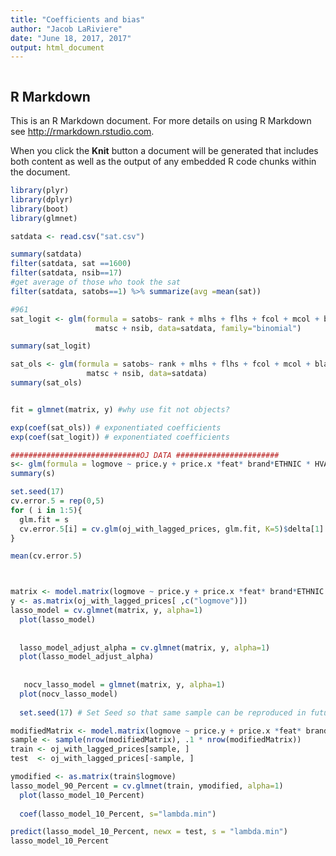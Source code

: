 ---
title: "Coefficients and bias"
author: "Jacob LaRiviere"
date: "June 18, 2017, 2017"
output: html_document
---
  
```{r setup, include=FALSE}
```

## R Markdown

This is an R Markdown document. For more details on using R Markdown see <http://rmarkdown.rstudio.com>.

When you click the **Knit** button a document will be generated that includes both content as well as the output of any embedded R code chunks within the document. 


```{r}
library(plyr)
library(dplyr)
library(boot)
library(glmnet)

satdata <- read.csv("sat.csv")

summary(satdata)
filter(satdata, sat ==1600)
filter(satdata, nsib==17)
#get average of those who took the sat
filter(satdata, satobs==1) %>% summarize(avg =mean(sat)) 

#961
sat_logit <- glm(formula = satobs~ rank + mlhs + flhs + fcol + mcol + black + hisp + asian + female +rdsc + vocab +
                   matsc + nsib, data=satdata, family="binomial")

summary(sat_logit)

sat_ols <- glm(formula = satobs~ rank + mlhs + flhs + fcol + mcol + black + hisp + asian + female +rdsc + vocab +
                 matsc + nsib, data=satdata)
summary(sat_ols)


fit = glmnet(matrix, y) #why use fit not objects?

exp(coef(sat_ols)) # exponentiated coefficients 
exp(coef(sat_logit)) # exponentiated coefficients 

#############################OJ DATA #######################
s<- glm(formula = logmove ~ price.y + price.x *feat* brand*ETHNIC * HVAL150, data = oj_with_lagged_prices)
summary(s)

set.seed(17)
cv.error.5 = rep(0,5)
for ( i in 1:5){
  glm.fit = s
  cv.error.5[i] = cv.glm(oj_with_lagged_prices, glm.fit, K=5)$delta[1]
}

mean(cv.error.5)



matrix <- model.matrix(logmove ~ price.y + price.x *feat* brand*ETHNIC * HVAL150, data = oj_with_lagged_prices)
y <- as.matrix(oj_with_lagged_prices[ ,c("logmove")])
lasso_model = cv.glmnet(matrix, y, alpha=1)
  plot(lasso_model)
  
  
  lasso_model_adjust_alpha = cv.glmnet(matrix, y, alpha=1)
  plot(lasso_model_adjust_alpha)
  
  
   nocv_lasso_model = glmnet(matrix, y, alpha=1)
  plot(nocv_lasso_model)
  
  set.seed(17) # Set Seed so that same sample can be reproduced in future also

modifiedMatrix <- model.matrix(logmove ~ price.y + price.x *feat* brand*ETHNIC * HVAL150, data = oj_with_lagged_prices)
sample <- sample(nrow(modifiedMatrix), .1 * nrow(modifiedMatrix))
train <- oj_with_lagged_prices[sample, ]
test  <- oj_with_lagged_prices[-sample, ]

ymodified <- as.matrix(train$logmove)
lasso_model_90_Percent = cv.glmnet(train, ymodified, alpha=1)
  plot(lasso_model_10_Percent)
  
  coef(lasso_model_10_Percent, s="lambda.min")

predict(lasso_model_10_Percent, newx = test, s = "lambda.min")
lasso_model_10_Percent


  
```
